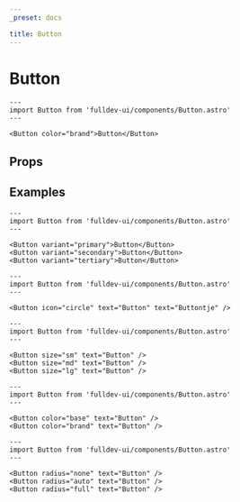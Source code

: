 ```yaml
---
_preset: docs

title: Button
---
```


# Button


```astro live
---
import Button from 'fulldev-ui/components/Button.astro'
---

<Button color="brand">Button</Button>
```

## Props

<PropsTable />

## Examples

```astro live
---
import Button from 'fulldev-ui/components/Button.astro'
---

<Button variant="primary">Button</Button>
<Button variant="secondary">Button</Button>
<Button variant="tertiary">Button</Button>
```

```astro live
---
import Button from 'fulldev-ui/components/Button.astro'
---

<Button icon="circle" text="Button" text="Buttontje" />
```

```astro live
---
import Button from 'fulldev-ui/components/Button.astro'
---

<Button size="sm" text="Button" />
<Button size="md" text="Button" />
<Button size="lg" text="Button" />
```

```astro live
---
import Button from 'fulldev-ui/components/Button.astro'
---

<Button color="base" text="Button" />
<Button color="brand" text="Button" />
```

```astro live
---
import Button from 'fulldev-ui/components/Button.astro'
---

<Button radius="none" text="Button" />
<Button radius="auto" text="Button" />
<Button radius="full" text="Button" />
```
